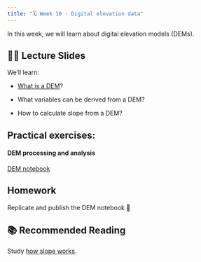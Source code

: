 ```yaml
---
title: "🗓️ Week 10 - Digital elevation data"
---
```


In this week, we will learn  about digital elevation models (DEMs). 


## 👨‍🏫 Lecture Slides 

We'll learn:

- [What is a DEM](https://equatorstudios.com/what-is-a-digital-elevation-model-dem/)?

- What variables can be derived from a DEM?

- How to calculate slope from a DEM?


## **Practical exercises**:


#### DEM processing and analysis
::: {.callout-important collapse="true"}
[DEM notebook](https://rpubs.com/ials2un/dem_analysis)
:::


## Homework
Replicate and publish the DEM notebook
🎥 

## 📚 Recommended Reading 

Study [how slope works](https://pro.arcgis.com/en/pro-app/3.0/tool-reference/spatial-analyst/how-slope-works.htm).





